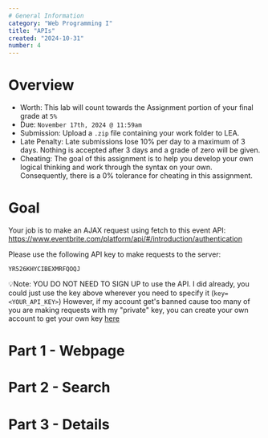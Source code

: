 ```yaml
---
# General Information
category: "Web Programming I"
title: "APIs"
created: "2024-10-31"
number: 4
---
```


# Overview

- Worth: This lab will count towards the Assignment portion of your final grade at `5%`
- Due: `November 17th, 2024 @ 11:59am`
- Submission: Upload a `.zip` file containing your work folder to LEA.
- Late Penalty: Late submissions lose 10% per day to a maximum of 3 days. Nothing is accepted after 3 days and a grade of zero will be given.
- Cheating: The goal of this assignment is to help you develop your own logical thinking and work through the syntax on your own. Consequently, there is a 0% tolerance for cheating in this assignment.

# Goal

Your job is to make an AJAX request using fetch to this event API:
https://www.eventbrite.com/platform/api/#/introduction/authentication

Please use the following API key to make requests to the server:

```text
YR526KHYCIBEXMRFQOQJ
```

💡Note: YOU DO NOT NEED TO SIGN UP to use the API. I did already, you could just use the key above wherever you need to specify it (`key=<YOUR_API_KEY>`) However, if my account get's banned cause too many of you are making requests with my "private" key, you can create your own account to get your own key [here](https://www.eventbrite.com/platform/api-keys)

# Part 1 - Webpage

# Part 2 - Search

# Part 3 - Details
